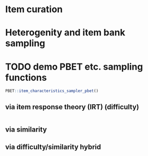 # Item curation {#item_curation}

# Heterogenity and item bank sampling {#heterogeneity_and_item_bank_sampling}


# TODO demo PBET etc. sampling functions

```r

PBET::item_characteristics_sampler_pbet()

```



## via item response theory (IRT) (difficulty)


```r

```


## via similarity



## via difficulty/similarity hybrid





